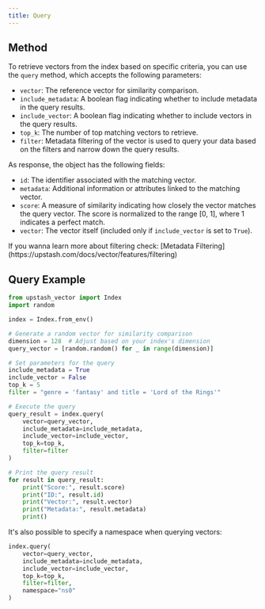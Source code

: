 ```yaml
---
title: Query
---
```


## Method

To retrieve vectors from the index based on specific criteria, you can use the `query` method, which accepts the following parameters:

- `vector`: The reference vector for similarity comparison.
- `include_metadata`: A boolean flag indicating whether to include metadata in the query results.
- `include_vector`: A boolean flag indicating whether to include vectors in the query results.
- `top_k`: The number of top matching vectors to retrieve.
- `filter`: Metadata filtering of the vector is used to query your data based on the filters and narrow down the query results.

As response, the object has the following fields:

- `id`: The identifier associated with the matching vector.
- `metadata`: Additional information or attributes linked to the matching vector.
- `score`: A measure of similarity indicating how closely the vector matches the query vector. The score is normalized to the range [0, 1], where 1 indicates a perfect match.
- `vector`: The vector itself (included only if `include_vector` is set to `True`).

<Tip>
  If you wanna learn more about filtering check: [Metadata
  Filtering](https://upstash.com/docs/vector/features/filtering)
</Tip>

## Query Example

```python
from upstash_vector import Index
import random

index = Index.from_env()

# Generate a random vector for similarity comparison
dimension = 128  # Adjust based on your index's dimension
query_vector = [random.random() for _ in range(dimension)]

# Set parameters for the query
include_metadata = True
include_vector = False
top_k = 5
filter = "genre = 'fantasy' and title = 'Lord of the Rings'"

# Execute the query
query_result = index.query(
    vector=query_vector,
    include_metadata=include_metadata,
    include_vector=include_vector,
    top_k=top_k,
    filter=filter
)

# Print the query result
for result in query_result:
    print("Score:", result.score)
    print("ID:", result.id)
    print("Vector:", result.vector)
    print("Metadata:", result.metadata)
    print()
```

It's also possible to specify a namespace when querying vectors:

```python
index.query(
    vector=query_vector,
    include_metadata=include_metadata,
    include_vector=include_vector,
    top_k=top_k,
    filter=filter,
    namespace="ns0"
)
```
